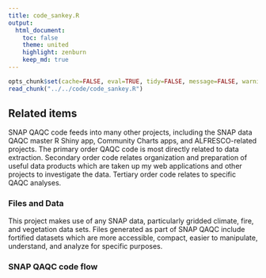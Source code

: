 ```yaml
---
title: code_sankey.R
output:
  html_document:
    toc: false
    theme: united
    highlight: zenburn
    keep_md: true
---
```


```r
opts_chunk$set(cache=FALSE, eval=TRUE, tidy=FALSE, message=FALSE, warning=FALSE)
read_chunk("../../code/code_sankey.R")
```

## Related items
SNAP QAQC code feeds into many other projects, including the SNAP data QAQC master R Shiny app, Community Charts apps, and ALFRESCO-related projects.
The primary order QAQC code is most directly related to data extraction.
Secondary order code relates organization and preparation of useful data products which are taken up my web applications and other projects to investigate the data.
Tertiary order code relates to specific QAQC analyses.

### Files and Data
This project makes use of any SNAP data, particularly gridded climate, fire, and vegetation data sets.
Files generated as part of SNAP QAQC include fortified datasets which are more accessible, compact, easier to manipulate, understand, and analyze for specific purposes.

### SNAP QAQC code flow

```r
```

```r
```

```r
```

```r
```

```r
```

```r
```
<style>iframe.rChart{ width: 100%; height: 840px;}</style>

